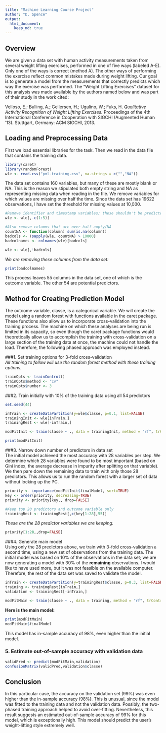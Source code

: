 ```yaml
---
title: "Machine Learning Course Project"
author: "D. Spence"
output: 
  html_document:
    keep_md: true
---
```


## Overview
We are given a data set with human activity measurements taken from several
weight lifting exercises, performed in one of five ways (labeled A-E). Only one of the ways is correct (method A). The other ways of performing the exercise reflect common mistakes made during weight lifting. Our goal is to generate a model from the measurements that correctly predicts which way the exercise was performed. The "Weight Lifting Exercises" dataset for this analysis was made available by the authors named below and was part of their study in the work cited:  

Velloso, E.; Bulling, A.; Gellersen, H.; Ugulino, W.; Fuks, H. *Qualitative Activity Recognition of Weight Lifting Exercises.* Proceedings of the 4th International Conference in Cooperation with SIGCHI (Augmented Human '13). Stuttgart, Germany: ACM SIGCHI, 2013.

## Loading and Preprocessing Data
First we load essential libraries for the task. Then we read in the data file that contains the training data.
```r
library(caret)
library(randomForest)
wle <- read.csv("pml-training.csv", na.strings = c("","NA"))
```
The data set contains 160 variables, but many of these are mostly blank or NA. This is the reason we stipulated both empty string and NA as representing missing data when reading in the file. We remove variables for which values are missing over half the time. Since the data set has 19622 observations, I have set the threshold for missing values at 10,000.

```r
#Remove identifier and timestamp variables; these shouldn't be predictors
wle <- wle[,-c(1:5)]

#Also remove columns that are over half empty/NA
countNA <- function(column) sum(is.na(column))
badcols <- (sapply(wle, countNA) > 10000) 
badcolnames <- colnames(wle)[badcols]

wle <- wle[,!badcols]
```


*We are removing these columns from the data set:*  
```r
print(badcolnames)
```

This process leaves 55 columns in the data set, one of which is the outcome variable. The other 54 are potential predictors.

## Method for Creating Prediction Model
The outcome variable, classe, is a categorical variable. We will create the model using a random forest with functions available in the caret package. These functions also allow us to incorporate cross-validation into the training process. The machine on which these analyses are being run is limited in its capacity, so even though the caret package functions would theoretically allow us to accomplish the training with cross-validation on a large section of the training data at once, the machine could not handle the load. Therefore, the following phased approach was employed instead.

###1. Set training options for 3-fold cross-validation  
*All training to follow will use the random forest method with these training options.*
```r
trainOpts <- trainControl()
trainOpts$method <- "cv"
trainOpts$number <- 3
```

###2. Train initially with 10% of the training data using all 54 predictors    
```r
set.seed(44)

inTrain <- createDataPartition(y=wle$classe, p=0.1, list=FALSE)
trainingInit <- wle[inTrain,]
trainingRest <- wle[-inTrain,]
```

```r
modFitInit <- train(classe ~ ., data = trainingInit, method = "rf", trControl=trainOpts, prox=TRUE)
```

```r
print(modFitInit)
```


###3. Narrow down number of predictors in data set  
The initial model achieved the most accuracy with 28 variables per step. We determine which 28 variables were found to be most important (based on Gini index, the average decrease in impurity after splitting on that variable). We then pare down the remaining data to train with only those 28 predictors. This allows us to run the random forest with a larger set of data without locking up the PC.   

```r
priority <- importance(modFitInit$finalModel, sort=TRUE)
key <- order(priority, decreasing=TRUE)
priority <- priority[key,, drop=FALSE]

#Keep top 28 predictors and outcome variable only
trainingRest <- trainingRest[,c(key[1:28],55)]
```

*These are the 28 predictor variables we are keeping:*
```r
priority[1:28,,drop=FALSE]
```

###4. Generate main model  
Using only the 28 predictors above, we train with 3-fold cross-validation a second time, using a new set of observations from the training data. The initial model was based on 10% of the observations in the data set; we are now generating a model with 30% of the **remaining** observations. I would like to have used more, but it was not feasible on the available computer. Therefore, the rest of the data set was saved to validate the model. 
```r

inTrain <- createDataPartition(y=trainingRest$classe, p=0.3, list=FALSE)
training <- trainingRest[inTrain,]
validation <- trainingRest[-inTrain,]
```
```r
modFitMain <- train(classe ~ ., data = training, method = "rf", trControl=trainOpts)
```

**Here is the main model:**  
```r
print(modFitMain)
modFitMain$finalModel
```
This model has in-sample accuracy of 98%, even higher than the initial model.  

### 5. Estimate out-of-sample accuracy with validation data  
```r
validPred <- predict(modFitMain,validation)
confusionMatrix(validPred,validation$classe)
```

## Conclusion  
In this particular case, the accuracy on the validation set (99%) was even higher than the in-sample accuracy (98%). This is unusual, since the model was fitted to the training data and not the validation data. Possibly, the two-phased training approach helped to avoid over-fitting. Nevertheless, this result suggests an estimated out-of-sample accuracy of 99% for this model, which is exceptionally high. This model should predict the user's weight-lifting style extremely well.

